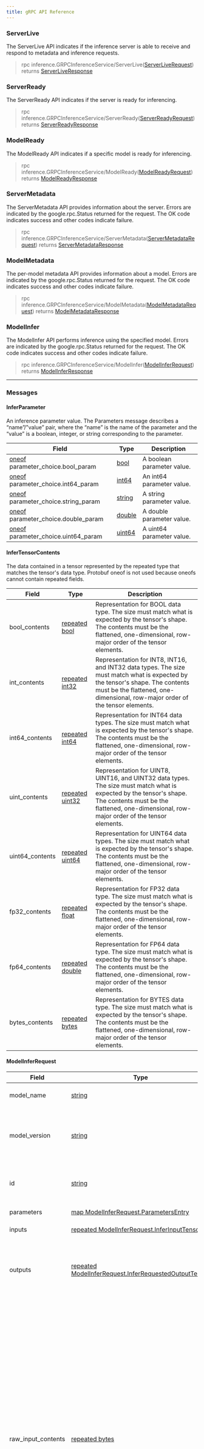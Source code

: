 ```yaml
---
title: gRPC API Reference
---
```




### ServerLive

The ServerLive API indicates if the inference server is able to receive 
and respond to metadata and inference requests.

> rpc inference.GRPCInferenceService/ServerLive([ServerLiveRequest](#serverliverequest))
>   returns [ServerLiveResponse](#serverliveresponse)

### ServerReady

The ServerReady API indicates if the server is ready for inferencing.

> rpc inference.GRPCInferenceService/ServerReady([ServerReadyRequest](#serverreadyrequest))
>   returns [ServerReadyResponse](#serverreadyresponse)

### ModelReady

The ModelReady API indicates if a specific model is ready for inferencing.

> rpc inference.GRPCInferenceService/ModelReady([ModelReadyRequest](#modelreadyrequest))
>   returns [ModelReadyResponse](#modelreadyresponse)

### ServerMetadata

The ServerMetadata API provides information about the server. Errors are 
indicated by the google.rpc.Status returned for the request. The OK code 
indicates success and other codes indicate failure.

> rpc inference.GRPCInferenceService/ServerMetadata([ServerMetadataRequest](#servermetadatarequest))
>   returns [ServerMetadataResponse](#servermetadataresponse)

### ModelMetadata

The per-model metadata API provides information about a model. Errors are 
indicated by the google.rpc.Status returned for the request. The OK code 
indicates success and other codes indicate failure.

> rpc inference.GRPCInferenceService/ModelMetadata([ModelMetadataRequest](#modelmetadatarequest))
>   returns [ModelMetadataResponse](#modelmetadataresponse)

### ModelInfer

The ModelInfer API performs inference using the specified model. Errors are
indicated by the google.rpc.Status returned for the request. The OK code 
indicates success and other codes indicate failure.

> rpc inference.GRPCInferenceService/ModelInfer([ModelInferRequest](#modelinferrequest))
>   returns [ModelInferResponse](#modelinferresponse)




------
### Messages



#### InferParameter

An inference parameter value. The Parameters message describes a 
“name”/”value” pair, where the “name” is the name of the parameter
and the “value” is a boolean, integer, or string corresponding to 
the parameter.


| Field | Type | Description |
| ----- | ---- | ----------- |
| [oneof](https://developers.google.com/protocol-buffers/docs/proto3#oneof) parameter_choice.bool_param | [bool](#bool) | A boolean parameter value. |
| [oneof](https://developers.google.com/protocol-buffers/docs/proto3#oneof) parameter_choice.int64_param | [int64](#int64) | An int64 parameter value. |
| [oneof](https://developers.google.com/protocol-buffers/docs/proto3#oneof) parameter_choice.string_param | [string](#string) | A string parameter value. |
| [oneof](https://developers.google.com/protocol-buffers/docs/proto3#oneof) parameter_choice.double_param | [double](#double) | A double parameter value. |
| [oneof](https://developers.google.com/protocol-buffers/docs/proto3#oneof) parameter_choice.uint64_param | [uint64](#uint64) | A uint64 parameter value. |




#### InferTensorContents

The data contained in a tensor represented by the repeated type
that matches the tensor's data type. Protobuf oneof is not used
because oneofs cannot contain repeated fields.


| Field | Type | Description |
| ----- | ---- | ----------- |
| bool_contents | [repeated bool](#bool) | Representation for BOOL data type. The size must match what is expected by the tensor's shape. The contents must be the flattened, one-dimensional, row-major order of the tensor elements. |
| int_contents | [repeated int32](#int32) | Representation for INT8, INT16, and INT32 data types. The size must match what is expected by the tensor's shape. The contents must be the flattened, one-dimensional, row-major order of the tensor elements. |
| int64_contents | [repeated int64](#int64) | Representation for INT64 data types. The size must match what is expected by the tensor's shape. The contents must be the flattened, one-dimensional, row-major order of the tensor elements. |
| uint_contents | [repeated uint32](#uint32) | Representation for UINT8, UINT16, and UINT32 data types. The size must match what is expected by the tensor's shape. The contents must be the flattened, one-dimensional, row-major order of the tensor elements. |
| uint64_contents | [repeated uint64](#uint64) | Representation for UINT64 data types. The size must match what is expected by the tensor's shape. The contents must be the flattened, one-dimensional, row-major order of the tensor elements. |
| fp32_contents | [repeated float](#float) | Representation for FP32 data type. The size must match what is expected by the tensor's shape. The contents must be the flattened, one-dimensional, row-major order of the tensor elements. |
| fp64_contents | [repeated double](#double) | Representation for FP64 data type. The size must match what is expected by the tensor's shape. The contents must be the flattened, one-dimensional, row-major order of the tensor elements. |
| bytes_contents | [repeated bytes](#bytes) | Representation for BYTES data type. The size must match what is expected by the tensor's shape. The contents must be the flattened, one-dimensional, row-major order of the tensor elements. |




#### ModelInferRequest




| Field | Type | Description |
| ----- | ---- | ----------- |
| model_name | [string](#string) | The name of the model to use for inferencing. |
| model_version | [string](#string) | The version of the model to use for inference. If not given the server will choose a version based on the model and internal policy. |
| id | [string](#string) | Optional identifier for the request. If specified will be returned in the response. |
| parameters | [map ModelInferRequest.ParametersEntry](#modelinferrequest-parametersentry) | Optional inference parameters. |
| inputs | [repeated ModelInferRequest.InferInputTensor](#modelinferrequest-inferinputtensor) | The input tensors for the inference. |
| outputs | [repeated ModelInferRequest.InferRequestedOutputTensor](#modelinferrequest-inferrequestedoutputtensor) | The requested output tensors for the inference. Optional, if not specified all outputs produced by the model will be returned. |
| raw_input_contents | [repeated bytes](#bytes) | The data contained in an input tensor can be represented in "raw" bytes form or in the repeated type that matches the tensor's data type. To use the raw representation 'raw_input_contents' must be initialized with data for each tensor in the same order as 'inputs'. For each tensor, the size of this content must match what is expected by the tensor's shape and data type. The raw data must be the flattened, one-dimensional, row-major order of the tensor elements without any stride or padding between the elements. Note that the FP16 and BF16 data types must be represented as raw content as there is no specific data type for a 16-bit float type.

If this field is specified then InferInputTensor::contents must not be specified for any input tensor. |




#### ModelInferRequest.InferInputTensor

An input tensor for an inference request.


| Field | Type | Description |
| ----- | ---- | ----------- |
| name | [string](#string) | The tensor name. |
| datatype | [string](#string) | The tensor data type. |
| shape | [repeated int64](#int64) | The tensor shape. |
| parameters | [map ModelInferRequest.InferInputTensor.ParametersEntry](#modelinferrequest-inferinputtensor-parametersentry) | Optional inference input tensor parameters. |
| contents | [InferTensorContents](#infertensorcontents) | The tensor contents using a data-type format. This field must not be specified if "raw" tensor contents are being used for the inference request. |




#### ModelInferRequest.InferInputTensor.ParametersEntry




| Field | Type | Description |
| ----- | ---- | ----------- |
| key | [string](#string) | N/A |
| value | [InferParameter](#inferparameter) | N/A |




#### ModelInferRequest.InferRequestedOutputTensor

An output tensor requested for an inference request.


| Field | Type | Description |
| ----- | ---- | ----------- |
| name | [string](#string) | The tensor name. |
| parameters | [map ModelInferRequest.InferRequestedOutputTensor.ParametersEntry](#modelinferrequest-inferrequestedoutputtensor-parametersentry) | Optional requested output tensor parameters. |




#### ModelInferRequest.InferRequestedOutputTensor.ParametersEntry




| Field | Type | Description |
| ----- | ---- | ----------- |
| key | [string](#string) | N/A |
| value | [InferParameter](#inferparameter) | N/A |




#### ModelInferRequest.ParametersEntry




| Field | Type | Description |
| ----- | ---- | ----------- |
| key | [string](#string) | N/A |
| value | [InferParameter](#inferparameter) | N/A |




#### ModelInferResponse




| Field | Type | Description |
| ----- | ---- | ----------- |
| model_name | [string](#string) | The name of the model used for inference. |
| model_version | [string](#string) | The version of the model used for inference. |
| id | [string](#string) | The id of the inference request if one was specified. |
| parameters | [map ModelInferResponse.ParametersEntry](#modelinferresponse-parametersentry) | Optional inference response parameters. |
| outputs | [repeated ModelInferResponse.InferOutputTensor](#modelinferresponse-inferoutputtensor) | The output tensors holding inference results. |
| raw_output_contents | [repeated bytes](#bytes) | The data contained in an output tensor can be represented in "raw" bytes form or in the repeated type that matches the tensor's data type. To use the raw representation 'raw_output_contents' must be initialized with data for each tensor in the same order as 'outputs'. For each tensor, the size of this content must match what is expected by the tensor's shape and data type. The raw data must be the flattened, one-dimensional, row-major order of the tensor elements without any stride or padding between the elements. Note that the FP16 and BF16 data types must be represented as raw content as there is no specific data type for a 16-bit float type.

If this field is specified then InferOutputTensor::contents must not be specified for any output tensor. |




#### ModelInferResponse.InferOutputTensor

An output tensor returned for an inference request.


| Field | Type | Description |
| ----- | ---- | ----------- |
| name | [string](#string) | The tensor name. |
| datatype | [string](#string) | The tensor data type. |
| shape | [repeated int64](#int64) | The tensor shape. |
| parameters | [map ModelInferResponse.InferOutputTensor.ParametersEntry](#modelinferresponse-inferoutputtensor-parametersentry) | Optional output tensor parameters. |
| contents | [InferTensorContents](#infertensorcontents) | The tensor contents using a data-type format. This field must not be specified if "raw" tensor contents are being used for the inference response. |




#### ModelInferResponse.InferOutputTensor.ParametersEntry




| Field | Type | Description |
| ----- | ---- | ----------- |
| key | [string](#string) | N/A |
| value | [InferParameter](#inferparameter) | N/A |




#### ModelInferResponse.ParametersEntry




| Field | Type | Description |
| ----- | ---- | ----------- |
| key | [string](#string) | N/A |
| value | [InferParameter](#inferparameter) | N/A |




#### ModelMetadataRequest




| Field | Type | Description |
| ----- | ---- | ----------- |
| name | [string](#string) | The name of the model. |
| version | [string](#string) | The version of the model to check for readiness. If not given the server will choose a version based on the model and internal policy. |




#### ModelMetadataResponse




| Field | Type | Description |
| ----- | ---- | ----------- |
| name | [string](#string) | The model name. |
| versions | [repeated string](#string) | The versions of the model available on the server. |
| platform | [string](#string) | The model's platform. See Platforms. |
| inputs | [repeated ModelMetadataResponse.TensorMetadata](#modelmetadataresponse-tensormetadata) | The model's inputs. |
| outputs | [repeated ModelMetadataResponse.TensorMetadata](#modelmetadataresponse-tensormetadata) | The model's outputs. |
| properties | [map ModelMetadataResponse.PropertiesEntry](#modelmetadataresponse-propertiesentry) | Optional Model Properties |




#### ModelMetadataResponse.PropertiesEntry




| Field | Type | Description |
| ----- | ---- | ----------- |
| key | [string](#string) | N/A |
| value | [string](#string) | N/A |




#### ModelMetadataResponse.TensorMetadata

Metadata for a tensor.


| Field | Type | Description |
| ----- | ---- | ----------- |
| name | [string](#string) | The tensor name. |
| datatype | [string](#string) | The tensor data type. |
| shape | [repeated int64](#int64) | The tensor shape. A variable-size dimension is represented by a -1 value. |




#### ModelReadyRequest




| Field | Type | Description |
| ----- | ---- | ----------- |
| name | [string](#string) | The name of the model to check for readiness. |
| version | [string](#string) | The version of the model to check for readiness. If not given the server will choose a version based on the model and internal policy. |




#### ModelReadyResponse




| Field | Type | Description |
| ----- | ---- | ----------- |
| ready | [bool](#bool) | True if the model is ready, false if not ready. |




#### ServerLiveRequest






#### ServerLiveResponse




| Field | Type | Description |
| ----- | ---- | ----------- |
| live | [bool](#bool) | True if the inference server is live, false if not live. |




#### ServerMetadataRequest






#### ServerMetadataResponse




| Field | Type | Description |
| ----- | ---- | ----------- |
| name | [string](#string) | The server name. |
| version | [string](#string) | The server version. |
| extensions | [repeated string](#string) | The extensions supported by the server. |




#### ServerReadyRequest






#### ServerReadyResponse




| Field | Type | Description |
| ----- | ---- | ----------- |
| ready | [bool](#bool) | True if the inference server is ready, false if not ready. |





